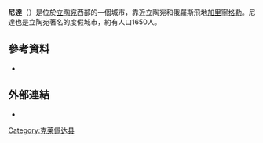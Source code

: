'''尼達'''（{{lang-lt|Nida}}）是位於[[立陶宛|立陶宛]]西部的一個城市，靠近立陶宛和俄羅斯飛地[[加里寧格勒|加里寧格勒]]。尼達也是立陶宛著名的度假城市，約有人口1650人。
==參考資料==
*{{cite book|last=Weise|first=Erich|authorlink=|title=Handbuch der historischen Stätten Deutschlands, Ost- und Westpreussen|trans_title= Handbook of places in Germany, East and West Prussia|language= de|edition= Reprint of the 1966|series= Kröners Taschenausgabe, Band 317 <nowiki>[</nowiki>Kröners pocket book edition, volume 317<nowiki>]</nowiki>|year=1981|origyear= 1966|publisher=Alfred Kröner Verlag|location=[[Stuttgart|Stuttgart]]|isbn= 978-3-520-31701-8|oclc= 36315021}}
== 外部連結 ==
*{{commons category-inline|Nida}}
{{coord|55|18|N|21|00|E|region:LT-KL_type:city|display=title}}
[[Category:克莱佩达县|Category:克莱佩达县]]
